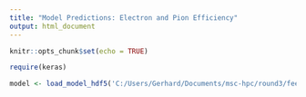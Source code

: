 ---
title: "Model Predictions: Electron and Pion Efficiency"
output: html_document
---

```{r setup, include=FALSE}
knitr::opts_chunk$set(echo = TRUE)
```

```{r}
require(keras)

model <- load_model_hdf5('C:/Users/Gerhard/Documents/msc-hpc/round3/feedforward/local/round3_model1_.h5', custom_objects = NULL, compile = TRUE)

```



































